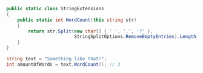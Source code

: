 ```csharp
public static class StringExtensions
{
    public static int WordCount(this string str)
    {
        return str.Split(new char[] { ' ', '.', '?' },
                         StringSplitOptions.RemoveEmptyEntries).Length;
    }
}

string text = "Something like that!";  
int amountOfWords = text.WordCount(); // 3
```